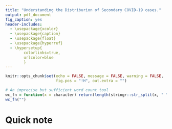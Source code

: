 ```yaml
---
title: "Understanding the Distriburion of Secondary COVID-19 cases."
output: pdf_document
fig_caption: yes
header-includes:
  - \usepackage{xcolor}
  - \usepackage{caption}
  - \usepackage{float}
  - \usepackage{hyperref}
  - \hypersetup{    
        colorlinks=true,
        urlcolor=blue
        }
---
```


```r
knitr::opts_chunk$set(echo = FALSE, message = FALSE, warning = FALSE, 
                      fig.pos = "!H", out.extra = "")
```

```r
# An imprecise but sufficient word count tool 
wc_fn = function(x = character) return(length(stringr::str_split(x, " ")[[1]]))
wc_fn("")
```


# Quick note




